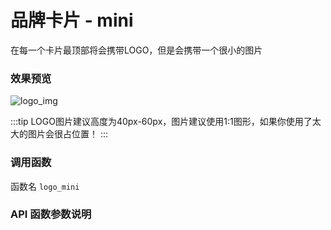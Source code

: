 
# 品牌卡片 - mini
在每一个卡片最顶部将会携带LOGO，但是会携带一个很小的图片

### 效果预览
![logo_img](../../public/template/logo_mini.jpg)

:::tip
LOGO图片建议高度为40px-60px，图片建议使用1:1图形，如果你使用了太大的图片会很占位置！
:::
### 调用函数
函数名
`logo_mini`

### API 函数参数说明

<Table rowData={[
['logo_url','string','是','-','LOGO的外部链接地址'],
['content','string','是','-','卡片内传入的内容'],
['logo_text','string','否','-','LOGO图片旁边的文字展示'],
['color','string','否','"#409EFF"','卡片颜色，填写颜色16进制值']
]}></Table>
